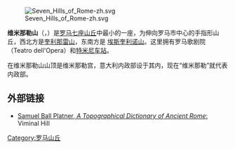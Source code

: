 [[File:Seven_Hills_of_Rome-zh.svg|thumb]]

'''维米那勒山'''（{{lang-la|Collis Viminalis}}，{{lang-it|Viminale}}）是[[罗马七座山丘|罗马七座山丘]]中最小的一座，为伸向罗马市中心的手指形山丘，西北方是[[奎利那雷山|奎利那雷山]]，东南方是 [[埃斯奎利诺山|埃斯奎利诺山]]。这里拥有罗马歌剧院（Teatro dell'Opera）和[[特米尼车站|特米尼车站]]。

在维米那勒山山顶是维米那勒宫，意大利内政部设于其内，现在“维米那勒”就代表内政部。 

== 外部链接 ==
*[http://penelope.uchicago.edu/Thayer/E/Gazetteer/Places/Europe/Italy/Lazio/Roma/Rome/.Texts/PLATOP*/Viminalis.html Samuel Ball Platner, ''A Topographical Dictionary of Ancient Rome'':] Viminal Hill

{{罗马地标}}

{{coord|41|53|57|N|12|29|39|E|region:IT-RM_type:mountain_source:dewiki|display=title}}

[[Category:罗马山丘|Category:罗马山丘]]